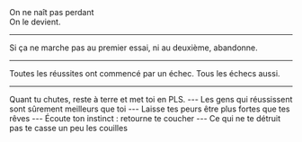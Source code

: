 
<PenseeNegative gradient="linear-gradient(to bottom right, red, yellow)" textColor="white">
  On ne naît pas perdant <br /> 
  On le devient.
</PenseeNegative>

---

<PenseeNegative textColor="white" gradient="linear-gradient(to right, rgba(147,206,222,1) 0%, rgba(117,189,209,1) 41%, rgba(73,165,191,1) 100%)">
  Si ça ne marche pas au premier essai, ni au deuxième, abandonne.
</PenseeNegative>

---

<PenseeNegative textColor="white" gradient="linear-gradient(to right, rgba(255,93,177,1) 0%, rgba(239,1,124,1) 100%)">
Toutes les réussites ont commencé par un échec. Tous les échecs aussi.
</PenseeNegative>

---
<PenseeNegative textColor="white" gradient="linear-gradient(75deg, #8b98e3, #1ed387)">
Quant tu chutes, reste à terre et met toi en PLS.
</PenseeNegative>
---
<PenseeNegative textColor="white" gradient="linear-gradient(270deg, #21d26c, #badc91)">
Les gens qui réussissent sont sûrement meilleurs que toi
</PenseeNegative>
---
<PenseeNegative textColor="white" gradient="linear-gradient(51deg, #257d6c, #e21aaa)">
Laisse tes peurs être plus fortes que tes rêves
</PenseeNegative>
---
<PenseeNegative textColor="white" gradient="linear-gradient(317deg, #3dce98, #17509d)">
Écoute ton instinct : retourne te coucher
</PenseeNegative>
---
<PenseeNegative textColor="white" gradient="linear-gradient(244deg, #d850aa, #db0513)">
Ce qui ne te détruit pas te casse un peu les couilles
</PenseeNegative>

